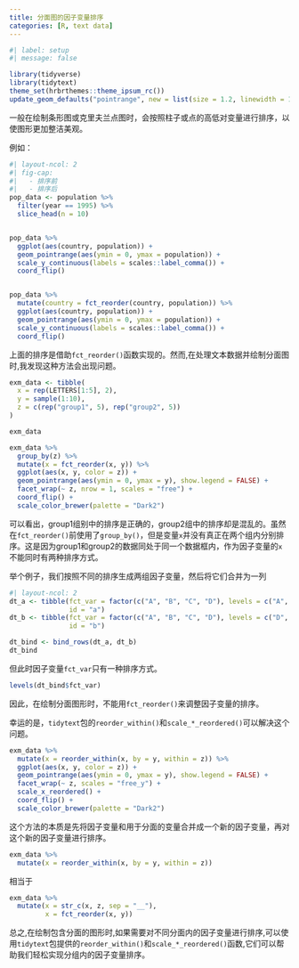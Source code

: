 ```yaml
---
title: 分面图的因子变量排序
categories: [R, text data]
---
```


```r
#| label: setup
#| message: false

library(tidyverse)
library(tidytext)
theme_set(hrbrthemes::theme_ipsum_rc())
update_geom_defaults("pointrange", new = list(size = 1.2, linewidth = 1.5))
```

一般在绘制条形图或克里夫兰点图时，会按照柱子或点的高低对变量进行排序，以使图形更加整洁美观。

例如：

```r
#| layout-ncol: 2
#| fig-cap: 
#|   - 排序前
#|   - 排序后
pop_data <- population %>% 
  filter(year == 1995) %>% 
  slice_head(n = 10)


pop_data %>% 
  ggplot(aes(country, population)) +
  geom_pointrange(aes(ymin = 0, ymax = population)) +
  scale_y_continuous(labels = scales::label_comma()) +
  coord_flip() 


pop_data %>% 
  mutate(country = fct_reorder(country, population)) %>% 
  ggplot(aes(country, population)) +
  geom_pointrange(aes(ymin = 0, ymax = population)) +
  scale_y_continuous(labels = scales::label_comma()) +
  coord_flip()
```

上面的排序是借助`fct_reorder()`函数实现的。然而,在处理文本数据并绘制分面图时,我发现这种方法会出现问题。



```r
exm_data <- tibble(
  x = rep(LETTERS[1:5], 2),
  y = sample(1:10),
  z = c(rep("group1", 5), rep("group2", 5))
)

exm_data
```

```r
exm_data %>% 
  group_by(z) %>% 
  mutate(x = fct_reorder(x, y)) %>% 
  ggplot(aes(x, y, color = z)) +
  geom_pointrange(aes(ymin = 0, ymax = y), show.legend = FALSE) +
  facet_wrap(~ z, nrow = 1, scales = "free") +
  coord_flip() +
  scale_color_brewer(palette = "Dark2")
```

可以看出，group1组别中的排序是正确的，group2组中的排序却是混乱的。虽然在`fct_reorder()`前使用了`group_by()`，但是变量`x`并没有真正在两个组内分别排序。这是因为group1和group2的数据同处于同一个数据框内，作为因子变量的`x`不能同时有两种排序方式。

举个例子，我们按照不同的排序生成两组因子变量，然后将它们合并为一列

```r
#| layout-ncol: 2
dt_a <- tibble(fct_var = factor(c("A", "B", "C", "D"), levels = c("A", "B", "C", "D")),
               id = "a")
dt_b <- tibble(fct_var = factor(c("A", "B", "C", "D"), levels = c("D", "C", "B", "A")),
               id = "b")

dt_bind <- bind_rows(dt_a, dt_b)
dt_bind
```

但此时因子变量`fct_var`只有一种排序方式。

```r
levels(dt_bind$fct_var)
```

因此，在绘制分面图形时，不能用`fct_reorder()`来调整因子变量的排序。

幸运的是，`tidytext`包的`reorder_within()`和`scale_*_reordered()`可以解决这个问题。

```r
exm_data %>% 
  mutate(x = reorder_within(x, by = y, within = z)) %>% 
  ggplot(aes(x, y, color = z)) +
  geom_pointrange(aes(ymin = 0, ymax = y), show.legend = FALSE) +
  facet_wrap(~ z, scales = "free_y") +
  scale_x_reordered() +
  coord_flip() +
  scale_color_brewer(palette = "Dark2")
```

这个方法的本质是先将因子变量和用于分面的变量合并成一个新的因子变量，再对这个新的因子变量进行排序。

```r
exm_data %>% 
  mutate(x = reorder_within(x, by = y, within = z))
```

相当于

```r
exm_data %>% 
  mutate(x = str_c(x, z, sep = "__"),
         x = fct_reorder(x, y))
```


总之,在绘制包含分面的图形时,如果需要对不同分面内的因子变量进行排序,可以使用`tidytext`包提供的`reorder_within()`和`scale_*_reordered()`函数,它们可以帮助我们轻松实现分组内的因子变量排序。